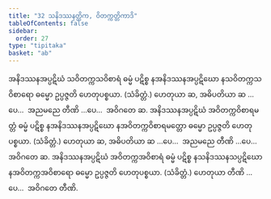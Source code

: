 ```yaml
---
title: "32 သနိဒဿနတ္တိက, ဝိတက္ကတ္တိကာဒိ"
tableOfContents: false
sidebar:
  order: 27
type: "tipitaka"
basket: "ab"
---
```



<DynamicBreadcrumb />

<Division number="49">

<Paragraph number="138">
အနိဒဿနအပ္ပဋိဃံ သဝိတက္ကသဝိစာရံ ဓမ္မံ ပဋိစ္စ နအနိဒဿနအပ္ပဋိဃော နသဝိတက္ကသဝိစာရော ဓမ္မော ဥပ္ပဇ္ဇတိ ဟေတုပစ္စယာ. (သံခိတ္တံ.) ဟေတုယာ ဆ, အဓိပတိယာ ဆ …ပေ…  အညမညေ တီဏိ …ပေ…  အဝိဂတေ ဆ.
</Paragraph>

<Paragraph number="139">
အနိဒဿနအပ္ပဋိဃံ အဝိတက္ကဝိစာရမတ္တံ ဓမ္မံ ပဋိစ္စ နအနိဒဿနအပ္ပဋိဃော နအဝိတက္ကဝိစာရမတ္တော ဓမ္မော ဥပ္ပဇ္ဇတိ ဟေတုပစ္စယာ. (သံခိတ္တံ.) ဟေတုယာ ဆ, အဓိပတိယာ ဆ …ပေ…  အညမညေ တီဏိ …ပေ…  အဝိဂတေ ဆ.
</Paragraph>

<Paragraph number="140">
အနိဒဿနအပ္ပဋိဃံ အဝိတက္ကအဝိစာရံ ဓမ္မံ ပဋိစ္စ နသနိဒဿနသပ္ပဋိဃော နအဝိတက္ကအဝိစာရော ဓမ္မော ဥပ္ပဇ္ဇတိ ဟေတုပစ္စယာ. (သံခိတ္တံ.) ဟေတုယာ တီဏိ …ပေ…  အဝိဂတေ တီဏိ.
</Paragraph>
</Division>